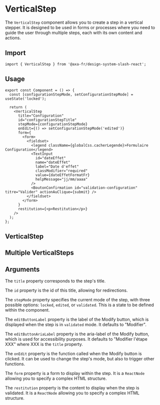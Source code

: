  
 
<Meta of={VerticalStepStories} />
 
# VerticalStep
 
The `VerticalStep` component allows you to create a step in a vertical stepper. It is designed to be used in forms or processes where you need to guide the user through multiple steps, each with its own content and actions.

## Import

```tsx
import { VerticalStep } from '@axa-fr/design-system-slash-react';
```

## Usage

```tsx
export const Component = () => {
  const [configurationStepMode, setConfigurationStepMode] = useState('locked');

  return (
    <VerticalStep
      title="Configuration"
      id="configurationStepTitle"
      stepMode={configurationStepMode}
      onEdit={() => setConfigurationStepMode('edited')}
      form={
        <form>
          <fieldset>
            <legend className={globalCss.cacherLegende}>Formulaire Configuration</legend>
            <TextInput
              id="dateEffet"
              name="dateEffet"
              label="Date d'effet"
              classModifier="required"
              value={dateEffetFormatFr}
              helpMessage="jj/mm/aaaa"
            />
            <BoutonConfirmation id="validation-configuration" titre="Valider" actionAuClique={submit} />
          </fieldset>
        </form>
      }
      restitution={<p>Restitution</p>}
    />
  );
};
```

## VerticalStep

<Canvas of={VerticalStepStories.VerticalStepLockedStory} />

## Multiple VerticalSteps

<Canvas of={VerticalStepStories.ManyVerticalStep} />

## Arguments


The `title` property corresponds to the step's title.

The `id` property is the id of this title, allowing for redirections.

The `stepMode` property specifies the current mode of the step, with three possible options: `locked`, `edited`, or `validated`. This is a state to be defined within the component.

The `editButtonLabel` property is the label of the Modify button, which is displayed when the step is in `validated` mode. It defaults to "Modifier".

The `editButtonAriaLabel` property is the aria-label of the Modify button, which is used for accessibility purposes. It defaults to "Modifier l'étape XXX" where XXX is the `title` property.

The `onEdit` property is the function called when the Modify button is clicked. It can be used to change the step's mode, but also to trigger other functions.

The `form` property is a form to display within the step. It is a `ReactNode` allowing you to specify a complex HTML structure.

The `restitution` property is the content to display when the step is validated. It is a `ReactNode` allowing you to specify a complex HTML structure.

<ArgTypes story={VerticalStepStories.VerticalStepLockedStory} />
